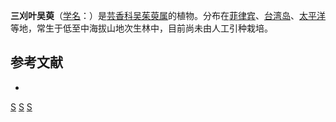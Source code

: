 {{Speciesbox 
| genus = Evodia
| species = lunur-ankenda
| authority = (Gaertn.) Merr.
}}
'''三刈叶吴萸'''（[[学名|学名]]：{{lang|la|''Evodia lunur-ankenda''}}）是[[芸香科|芸香科]][[吴茱萸属|吴茱萸属]]的植物。分布在[[菲律宾|菲律宾]]、[[台湾岛|台湾岛]]、[[太平洋|太平洋]]等地，常生于低至中海拔山地次生林中，目前尚未由人工引种栽培。

== 参考文献 ==
<div class="references-small">
* {{cite web| url =http://www.bioinfo.cn/db05/KmzwSpecies.php?action=view&id=27991| title =三刈叶吴萸| work =《中国高等植物数据库全库》| publisher =中国科学院微生物研究所| author =昆明植物研究所| accessdate =2009-02-21| deadurl =yes| archiveurl =https://web.archive.org/web/20160305040821/http://www.bioinfo.cn/db05/KmzwSpecies.php?action=view&id=27991| archivedate =2016-03-05}}
</div>

{{Taxonbar}}

[[Category:吴茱萸属|S]]
[[Category:菲律宾植物|S]]
[[Category:台灣植物|S]]